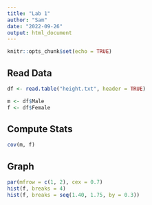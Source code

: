 ```yaml
---
title: "Lab 1"
author: "Sam"
date: "2022-09-26"
output: html_document
---
```


```r
knitr::opts_chunk$set(echo = TRUE)
```

## Read Data

```r
df <- read.table("height.txt", header = TRUE)

m <- df$Male
f <- df$Female
```

## Compute Stats

```r
cov(m, f)
```

## Graph

```r
par(mfrow = c(1, 2), cex = 0.7)
hist(f, breaks = 4)
hist(f, breaks = seq(1.40, 1.75, by = 0.3))
```